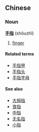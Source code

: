 ==Chinese==
===Noun===
'''[[手]][[指]]''' (shǒuzhǐ)

# [[finger]]

====Related terms====
*[[手指甲]]
*[[手指头]]
*[[手指字母]]

====See also====
*[[大拇指]]
*[[食指]]
*[[中指]]
*[[无名指]]
*[[小指]]